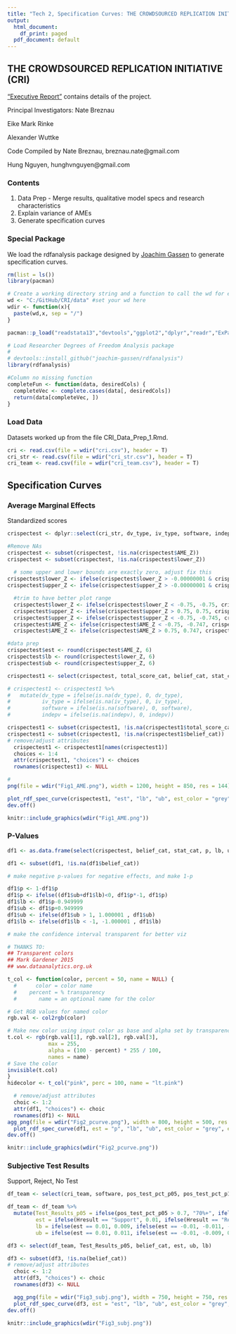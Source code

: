 ```yaml
---
title: "Tech 2, Specification Curves: THE CROWDSOURCED REPLICATION INITIATIVE (CRI)"
output:
  html_document:
    df_print: paged
  pdf_document: default
---
```


## THE CROWDSOURCED REPLICATION INITIATIVE (CRI)
   <a href=https://osf.io/preprints/socarxiv/6j9qb/>"Executive Report"</a> contains details of the project.

Principal Investigators:
   Nate Breznau
   
   Eike Mark Rinke
   
   Alexander Wuttke


Code Compiled by 
   Nate Breznau, breznau.nate@gmail.com
   
   Hung Nguyen, hunghvnguyen@gmail.com

### Contents
   1. Data Prep - Merge results, qualitative model specs and research characteristics
   2. Explain variance of AMEs
   3. Generate specification curves

### Special Package
   We load the rdfanalysis package designed by <a href=https://joachim-gassen.github.io/rdfanalysis/>Joachim Gassen</a> to generate specification curves.
   
   

```r
rm(list = ls())
library(pacman)

# Create a working directory string and a function to call the wd for every code chunk
wd <- "C:/GitHub/CRI/data" #set your wd here
wdir <- function(x){
  paste(wd,x, sep = "/")
}

pacman::p_load("readstata13","devtools","ggplot2","dplyr","readr","ExPanDaR","plotscale","lattice","tidyr","mlogit","knitr","ragg")

# Load Researcher Degrees of Freedom Analysis package
#  
# devtools::install_github("joachim-gassen/rdfanalysis")
library(rdfanalysis)

#Column no missing function
completeFun <- function(data, desiredCols) {
  completeVec <- complete.cases(data[, desiredCols])
  return(data[completeVec, ])
}
```


### Load Data

Datasets worked up from the file CRI_Data_Prep_1.Rmd. 


```r
cri <- read.csv(file = wdir("cri.csv"), header = T)
cri_str <- read.csv(file = wdir("cri_str.csv"), header = T)
cri_team <- read.csv(file = wdir("cri_team.csv"), header = T)

```


## Specification Curves

### Average Marginal Effects

Standardized scores

```r


crispectest <- dplyr::select(cri_str, dv_type, iv_type, software, indepv, mator, dichotomize, twowayfe, cluster_any, Jobs:Scale,  w1985:w2016, p, AME_Z, lower_Z, upper_Z, id, eeurope, allavailable, mlm_any, Hresult, total_score_cat, belief_cat, stat_cat, topic_cat, u_teamid)

#Remove NAs
crispectest <- subset(crispectest, !is.na(crispectest$AME_Z))
crispectest <- subset(crispectest, !is.na(crispectest$lower_Z))
  
  # some upper and lower bounds are exactly zero, adjust fix this
crispectest$lower_Z <- ifelse(crispectest$lower_Z > -0.00000001 & crispectest$lower_Z < 0.00000001, -0.0001, crispectest$lower_Z)
crispectest$upper_Z <- ifelse(crispectest$upper_Z > -0.00000001 & crispectest$upper_Z < 0.00000001, 0.0001, crispectest$upper_Z)

  #trim to have better plot range
  crispectest$lower_Z <- ifelse(crispectest$lower_Z < -0.75, -0.75, crispectest$lower_Z)
  crispectest$upper_Z <- ifelse(crispectest$upper_Z > 0.75, 0.75, crispectest$upper_Z)
  crispectest$upper_Z <- ifelse(crispectest$upper_Z < -0.75, -0.745, crispectest$upper_Z)
  crispectest$AME_Z <- ifelse(crispectest$AME_Z < -0.75, -0.747, crispectest$AME_Z)
  crispectest$AME_Z <- ifelse(crispectest$AME_Z > 0.75, 0.747, crispectest$AME_Z)

#data prep
crispectest$est <- round(crispectest$AME_Z, 6)
crispectest$lb <- round(crispectest$lower_Z, 6)
crispectest$ub <- round(crispectest$upper_Z, 6)

crispectest1 <- select(crispectest, total_score_cat, belief_cat, stat_cat, topic_cat, indepv, est, lb, ub)

# crispectest1 <- crispectest1 %>%
#   mutate(dv_type = ifelse(is.na(dv_type), 0, dv_type),
#          iv_type = ifelse(is.na(iv_type), 0, iv_type),
#          software = ifelse(is.na(software), 0, software),
#          indepv = ifelse(is.na(indepv), 0, indepv))

crispectest1 <- subset(crispectest1, !is.na(crispectest1$total_score_cat))
crispectest1 <- subset(crispectest1, !is.na(crispectest1$belief_cat))
# remove/adjust attributes
  crispectest1 <- crispectest1[names(crispectest1)]
  choices <- 1:4
  attr(crispectest1, "choices") <- choices
  rownames(crispectest1) <- NULL

#
png(file = wdir("Fig1_AME.png"), width = 1200, height = 850, res = 144)

plot_rdf_spec_curve(crispectest1, "est", "lb", "ub", est_color = "grey", est_color_signeg = "red", est_color_sigpos = "blue", lower_to_upper = 1.5, est_label = "Average Marginal Effects\n(standardized)", choice_ind_point = F, pt_size = 0.3, ribbon = T)
dev.off()

knitr::include_graphics(wdir("Fig1_AME.png"))
```


### P-Values


```r
df1 <- as.data.frame(select(crispectest, belief_cat, stat_cat, p, lb, ub))

df1 <- subset(df1, !is.na(df1$belief_cat))

# make negative p-values for negative effects, and make 1-p

df1$p <- 1-df1$p
df1$p <- ifelse((df1$ub+df1$lb)<0, df1$p*-1, df1$p)
df1$lb <- df1$p-0.949999
df1$ub <- df1$p+0.949999
df1$ub <- ifelse(df1$ub > 1, 1.000001 , df1$ub)
df1$lb <- ifelse(df1$lb < -1, -1.000001 , df1$lb)

# make the confidence interval transparent for better viz

# THANKS TO:
## Transparent colors
## Mark Gardener 2015
## www.dataanalytics.org.uk

t_col <- function(color, percent = 50, name = NULL) {
  #      color = color name
  #    percent = % transparency
  #       name = an optional name for the color

# Get RGB values for named color
rgb.val <- col2rgb(color)

# Make new color using input color as base and alpha set by transparency
t.col <- rgb(rgb.val[1], rgb.val[2], rgb.val[3],
             max = 255,
             alpha = (100 - percent) * 255 / 100,
             names = name)
# Save the color
invisible(t.col)
}
hidecolor <- t_col("pink", perc = 100, name = "lt.pink")

  # remove/adjust attributes
  choic <- 1:2
  attr(df1, "choices") <- choic
  rownames(df1) <- NULL
agg_png(file = wdir("Fig2_pcurve.png"), width = 800, height = 500, res = 144)
  plot_rdf_spec_curve(df1, est = "p", "lb", "ub", est_color = "grey", est_color_signeg = "red",  choice_ind_point = F, ribbon_color = hidecolor, lower_to_upper = 1, est_label = "Confidence Level\n(p<0.05)", ribbon = F)
dev.off()

knitr::include_graphics(wdir("Fig2_pcurve.png"))

```
### Subjective Test Results

Support, Reject, No Test


```r
df_team <- select(cri_team, software, pos_test_pct_p05, pos_test_pct_p10, belief_cat, stat_cat, topic_cat, total_score_cat, Hresult)

df_team <- df_team %>%
  mutate(Test_Results_p05 = ifelse(pos_test_pct_p05 > 0.7, "70%+", ifelse(pos_test_pct_p05 > 0.5, "50-70%", ifelse(pos_test_pct_p05 > 0.25, "25-50%", "25%-"))),
         est = ifelse(Hresult == "Support", 0.01, ifelse(Hresult == "Reject", -0.01, 0)),
         lb = ifelse(est == 0.01, 0.009, ifelse(est == -0.01, -0.011, -0.01)),
         ub = ifelse(est == 0.01, 0.011, ifelse(est == -0.01, -0.009, 0.01)))

df3 <- select(df_team, Test_Results_p05, belief_cat, est, ub, lb)

df3 <- subset(df3, !is.na(belief_cat))
# remove/adjust attributes
  choic <- 1:2
  attr(df3, "choices") <- choic
  rownames(df3) <- NULL

  agg_png(file = wdir("Fig3_subj.png"), width = 750, height = 750, res = 144)
  plot_rdf_spec_curve(df3, est = "est", "lb", "ub", est_color = "grey", est_color_signeg = "red",  choice_ind_point = F, ribbon_color = hidecolor, pt_size = .5, lower_to_upper = 2, est_label = "Hypothesis Test", ribbon = F)
dev.off()

knitr::include_graphics(wdir("Fig3_subj.png"))
  
```



